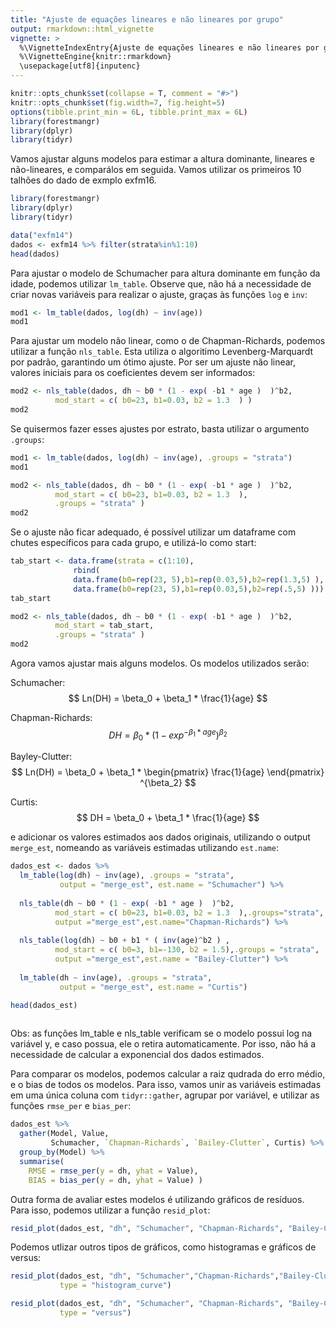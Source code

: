 ```yaml
---
title: "Ajuste de equações lineares e não lineares por grupo"
output: rmarkdown::html_vignette
vignette: >
  %\VignetteIndexEntry{Ajuste de equações lineares e não lineares por grupo}
  %\VignetteEngine{knitr::rmarkdown}
  \usepackage[utf8]{inputenc}
---
```

  
```r
knitr::opts_chunk$set(collapse = T, comment = "#>")
knitr::opts_chunk$set(fig.width=7, fig.height=5)
options(tibble.print_min = 6L, tibble.print_max = 6L)
library(forestmangr)
library(dplyr)
library(tidyr)
```

Vamos ajustar alguns modelos para estimar a altura dominante, lineares e não-lineares, e comparálos em seguida. Vamos utilizar os primeiros 10 talhões do dado de exmplo exfm16.
```r
library(forestmangr)
library(dplyr)
library(tidyr)

data("exfm14")
dados <- exfm14 %>% filter(strata%in%1:10)
head(dados)
```

Para ajustar o modelo de Schumacher para altura dominante em função da idade, podemos utilizar `lm_table`. Observe que, não há a necessidade de criar novas variáveis para realizar o ajuste, graças às funções `log` e `inv`:

```r
mod1 <- lm_table(dados, log(dh) ~ inv(age))
mod1
```

Para ajustar um modelo não linear, como o de Chapman-Richards, podemos utilizar a função `nls_table`. Esta utiliza o algoritimo Levenberg-Marquardt por padrão, garantindo um ótimo ajuste. Por ser um ajuste não linear, valores iniciais para os coeficientes devem ser informados:
```r
mod2 <- nls_table(dados, dh ~ b0 * (1 - exp( -b1 * age )  )^b2, 
          mod_start = c( b0=23, b1=0.03, b2 = 1.3  ) )
mod2
```

Se quisermos fazer esses ajustes por estrato, basta utilizar o argumento `.groups`:

```r
mod1 <- lm_table(dados, log(dh) ~ inv(age), .groups = "strata")
mod1
```


```r
mod2 <- nls_table(dados, dh ~ b0 * (1 - exp( -b1 * age )  )^b2, 
          mod_start = c( b0=23, b1=0.03, b2 = 1.3  ),
          .groups = "strata" )
mod2
```

Se o ajuste não ficar adequado, é possível utilizar um dataframe com chutes específicos para cada grupo, e utilizá-lo como start:
```r
tab_start <- data.frame(strata = c(1:10), 
              rbind(
              data.frame(b0=rep(23, 5),b1=rep(0.03,5),b2=rep(1.3,5) ), 
              data.frame(b0=rep(23, 5),b1=rep(0.03,5),b2=rep(.5,5) )))
tab_start
```

```r
mod2 <- nls_table(dados, dh ~ b0 * (1 - exp( -b1 * age )  )^b2, 
          mod_start = tab_start,
          .groups = "strata" )
mod2
```

Agora vamos ajustar mais alguns modelos. Os modelos utilizados serão:

Schumacher:
$$ Ln(DH) = \beta_0 + \beta_1 * \frac{1}{age} $$

Chapman-Richards:
$$ DH = \beta_0 * (1 - exp^{-\beta_1 * age})^{\beta_2}  $$

Bayley-Clutter:
$$ Ln(DH) = \beta_0 + \beta_1 * \begin{pmatrix} \frac{1}{age} \end{pmatrix} ^{\beta_2}  $$

Curtis:
$$ DH = \beta_0 + \beta_1 * \frac{1}{age} $$

e adicionar os valores estimados aos dados originais, utilizando o output `merge_est`, nomeando as variáveis estimadas utilizando `est.name`:

```r
dados_est <- dados %>% 
  lm_table(log(dh) ~ inv(age), .groups = "strata",
           output = "merge_est", est.name = "Schumacher") %>% 
  
  nls_table(dh ~ b0 * (1 - exp( -b1 * age )  )^b2, 
          mod_start = c( b0=23, b1=0.03, b2 = 1.3  ),.groups="strata",
          output ="merge_est",est.name="Chapman-Richards") %>% 
  
  nls_table(log(dh) ~ b0 + b1 * ( inv(age)^b2 ) , 
          mod_start = c( b0=3, b1=-130, b2 = 1.5),.groups = "strata",
          output ="merge_est",est.name = "Bailey-Clutter") %>% 
  
  lm_table(dh ~ inv(age), .groups = "strata",
           output = "merge_est", est.name = "Curtis") 

head(dados_est)  
  
```
Obs: as funções lm_table e nls_table verificam se o modelo possui log na variável y, e caso possua, ele o retira automaticamente. Por isso, não há a necessidade de calcular a exponencial dos dados estimados.

Para comparar os modelos, podemos calcular a raiz qudrada do erro médio, e o bias de todos os modelos. Para isso, vamos unir as variáveis estimadas em uma única coluna com `tidyr::gather`, agrupar por variável, e utilizar as funções `rmse_per` e `bias_per`:
```r
dados_est %>% 
  gather(Model, Value, 
         Schumacher, `Chapman-Richards`, `Bailey-Clutter`, Curtis) %>% 
  group_by(Model) %>% 
  summarise(
    RMSE = rmse_per(y = dh, yhat = Value),
    BIAS = bias_per(y = dh, yhat = Value) )
```

Outra forma de avaliar estes modelos é utilizando gráficos de resíduos. Para isso, podemos utilizar a função `resid_plot`:
```r
resid_plot(dados_est, "dh", "Schumacher", "Chapman-Richards", "Bailey-Clutter", "Curtis")
```

Podemos utlizar outros tipos de gráficos, como histogramas e gráficos de versus:
```r
resid_plot(dados_est, "dh", "Schumacher","Chapman-Richards","Bailey-Clutter", "Curtis",
           type = "histogram_curve")
```
```r
resid_plot(dados_est, "dh", "Schumacher", "Chapman-Richards", "Bailey-Clutter", "Curtis",
           type = "versus")
```